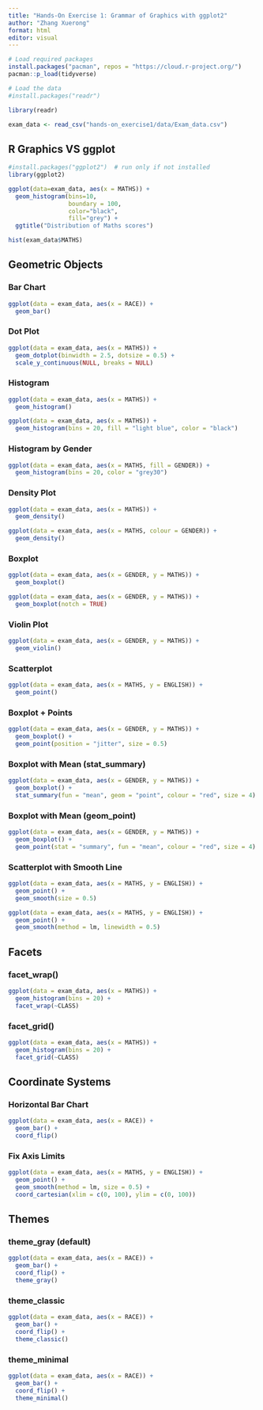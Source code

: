 ```yaml
---
title: "Hands-On Exercise 1: Grammar of Graphics with ggplot2"
author: "Zhang Xuerong"
format: html
editor: visual
---
```


```r
# Load required packages
install.packages("pacman", repos = "https://cloud.r-project.org/")
pacman::p_load(tidyverse)
```

```r
# Load the data
#install.packages("readr")

library(readr)

exam_data <- read_csv("hands-on_exercise1/data/Exam_data.csv")
```

## R Graphics VS ggplot

```r
#install.packages("ggplot2")  # run only if not installed
library(ggplot2)

ggplot(data=exam_data, aes(x = MATHS)) +
  geom_histogram(bins=10, 
                 boundary = 100,
                 color="black", 
                 fill="grey") +
  ggtitle("Distribution of Maths scores")
```


```r
hist(exam_data$MATHS)
```

## Geometric Objects

### Bar Chart

```r
ggplot(data = exam_data, aes(x = RACE)) + 
  geom_bar()
```

### Dot Plot

```r
ggplot(data = exam_data, aes(x = MATHS)) +
  geom_dotplot(binwidth = 2.5, dotsize = 0.5) +
  scale_y_continuous(NULL, breaks = NULL)
```

### Histogram

```r
ggplot(data = exam_data, aes(x = MATHS)) +
  geom_histogram()
```

```r
ggplot(data = exam_data, aes(x = MATHS)) +
  geom_histogram(bins = 20, fill = "light blue", color = "black")
```

### Histogram by Gender

```r
ggplot(data = exam_data, aes(x = MATHS, fill = GENDER)) +
  geom_histogram(bins = 20, color = "grey30")
```

### Density Plot

```r
ggplot(data = exam_data, aes(x = MATHS)) +
  geom_density()
```

```r
ggplot(data = exam_data, aes(x = MATHS, colour = GENDER)) +
  geom_density()
```

### Boxplot

```r
ggplot(data = exam_data, aes(x = GENDER, y = MATHS)) +
  geom_boxplot()
```

```r
ggplot(data = exam_data, aes(x = GENDER, y = MATHS)) +
  geom_boxplot(notch = TRUE)
```

### Violin Plot

```r
ggplot(data = exam_data, aes(x = GENDER, y = MATHS)) +
  geom_violin()
```

### Scatterplot

```r
ggplot(data = exam_data, aes(x = MATHS, y = ENGLISH)) +
  geom_point()
```

### Boxplot + Points

```r
ggplot(data = exam_data, aes(x = GENDER, y = MATHS)) +
  geom_boxplot() +
  geom_point(position = "jitter", size = 0.5)
```

### Boxplot with Mean (stat_summary)

```r
ggplot(data = exam_data, aes(x = GENDER, y = MATHS)) +
  geom_boxplot() +
  stat_summary(fun = "mean", geom = "point", colour = "red", size = 4)
```

### Boxplot with Mean (geom_point)

```r
ggplot(data = exam_data, aes(x = GENDER, y = MATHS)) +
  geom_boxplot() +
  geom_point(stat = "summary", fun = "mean", colour = "red", size = 4)
```

### Scatterplot with Smooth Line

```r
ggplot(data = exam_data, aes(x = MATHS, y = ENGLISH)) +
  geom_point() +
  geom_smooth(size = 0.5)
```

```r
ggplot(data = exam_data, aes(x = MATHS, y = ENGLISH)) +
  geom_point() +
  geom_smooth(method = lm, linewidth = 0.5)
```

## Facets

### facet_wrap()

```r
ggplot(data = exam_data, aes(x = MATHS)) +
  geom_histogram(bins = 20) +
  facet_wrap(~CLASS)
```

### facet_grid()

```r
ggplot(data = exam_data, aes(x = MATHS)) +
  geom_histogram(bins = 20) +
  facet_grid(~CLASS)
```

## Coordinate Systems

### Horizontal Bar Chart

```r
ggplot(data = exam_data, aes(x = RACE)) +
  geom_bar() +
  coord_flip()
```

### Fix Axis Limits

```r
ggplot(data = exam_data, aes(x = MATHS, y = ENGLISH)) +
  geom_point() +
  geom_smooth(method = lm, size = 0.5) +
  coord_cartesian(xlim = c(0, 100), ylim = c(0, 100))
```

## Themes

### theme_gray (default)

```r
ggplot(data = exam_data, aes(x = RACE)) +
  geom_bar() +
  coord_flip() +
  theme_gray()
```

### theme_classic

```r
ggplot(data = exam_data, aes(x = RACE)) +
  geom_bar() +
  coord_flip() +
  theme_classic()
```

### theme_minimal

```r
ggplot(data = exam_data, aes(x = RACE)) +
  geom_bar() +
  coord_flip() +
  theme_minimal()
```
